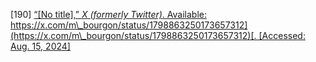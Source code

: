 \[190\]	[“\[No title\],” *X (formerly Twitter)*. Available:](http://paperpile.com/b/Lj1YHA/goF7W) [https://x.com/m\_bourgon/status/1798863250173657312](https://x.com/m\_bourgon/status/1798863250173657312)[. \[Accessed: Aug. 15, 2024\]](http://paperpile.com/b/Lj1YHA/goF7W)